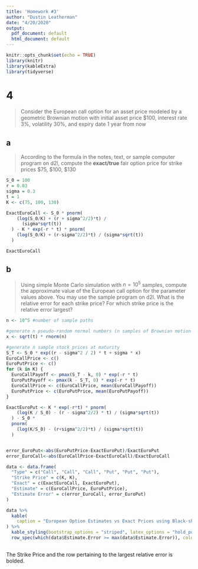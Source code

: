 ```yaml
---
title: 'Homework #3'
author: "Dustin Leatherman"
date: "4/20/2020"
output:
  pdf_document: default
  html_document: default
---
```


```r
knitr::opts_chunk$set(echo = TRUE)
library(knitr)
library(kableExtra)
library(tidyverse)
```

# 4

> Consider the European call option for an asset price modeled by a geometric
> Brownian motion with initial asset price $100, interest rate 3%, volatility 30%,
> and expiry date 1 year from now

## a

> According to the formula in the notes, text, or sample computer program on d2l,
> compute the **exact/true** fair option price for strike prices $75, $100, $130

```r
S_0 = 100
r = 0.03
sigma = 0.3
t = 1
K <- c(75, 100, 130)

ExactEuroCall <- S_0 * pnorm(
    (log(S_0/K) + (r + sigma^2/2)*t) / 
      (sigma*sqrt(t))
  ) - K * exp(-r * t) * pnorm(
    (log(S_0/K) + (r-sigma^2/2)*t) / (sigma*sqrt(t))
  )

ExactEuroCall
```

## b

> Using simple Monte Carlo simulation with $n = 10^5$ samples, compute the approximate value of the European call option for the parameter values above. You may use the sample program on d2l. What is the relative error for each strike price? For which strike price is the relative error largest?

```r
n <- 10^5 #number of sample paths

#generate n pseudo-random normal numbers (n samples of Brownian motion at maturity)
x <- sqrt(t) * rnorm(n)

#generate n sample stock prices at maturity
S_T <- S_0 * exp((r - sigma^2 / 2) * t + sigma * x)
EuroCallPrice <- c()
EuroPutPrice <- c()
for (k in K) {
  EuroCallPayoff <- pmax(S_T - k, 0) * exp(-r * t)
  EuroPutPayoff <- pmax(k - S_T, 0) * exp(-r * t)
  EuroCallPrice <- c(EuroCallPrice, mean(EuroCallPayoff))
  EuroPutPrice <- c(EuroPutPrice, mean(EuroPutPayoff))
}

ExactEuroPut <- K * exp(-r*t) * pnorm(
    (log(K / S_0) - (r - sigma^2/2) * t) / (sigma*sqrt(t)) 
  ) - S_0 * 
  pnorm( 
    (log(K/S_0) - (r+sigma^2/2)*t) / (sigma*sqrt(t))
  )


error_EuroPut<-abs(EuroPutPrice-ExactEuroPut)/ExactEuroPut
error_EuroCall<-abs(EuroCallPrice-ExactEuroCall)/ExactEuroCall

data <- data.frame(
  "Type" = c("Call", "Call", "Call", "Put", "Put", "Put"),
  "Strike Price" = c(K, K),
  "Exact" = c(ExactEuroCall, ExactEuroPut),
  "Estimate" = c(EuroCallPrice, EuroPutPrice),
  "Estimate Error" = c(error_EuroCall, error_EuroPut)
) 

data %>% 
  kable(
    caption = "European Option Estimates vs Exact Prices using Black-sholes Formula"
) %>% 
  kable_styling(bootstrap_options = "striped", latex_options = "hold_position") %>% 
  row_spec(which(data$Estimate.Error >= max(data$Estimate.Error)), color = "black", bold = T)
  
```

The Strike Price and the row pertaining to the largest relative error is bolded.
